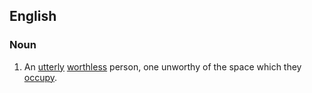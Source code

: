==English==

===Noun===
{{en-noun|wastes of space}}

# An [[utterly]] [[worthless]] person, one unworthy of the space which they [[occupy]].